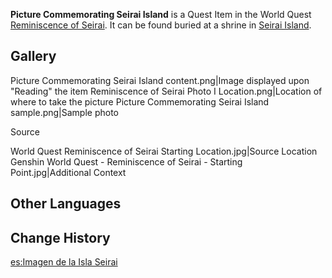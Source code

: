 {{Item Infobox
|id           = 100988
|image        = Item Nameless Sketch.png
|type         = Quest Items
|description  = A picture of some place on Seirai Island. Who knows why it would be buried here...
|source1      = Dug at a shrine in [[Seirai Island]]
}}
'''Picture Commemorating Seirai Island''' is a Quest Item in the World Quest [[Reminiscence of Seirai]]. It can be found buried at a shrine in [[Seirai Island]].

==Gallery==
<gallery>
Picture Commemorating Seirai Island content.png|Image displayed upon "Reading" the item
Reminiscence of Seirai Photo I Location.png|Location of where to take the picture
Picture Commemorating Seirai Island sample.png|Sample photo
</gallery>

;Source
<gallery>
World Quest Reminiscence of Seirai Starting Location.jpg|Source Location
Genshin World Quest - Reminiscence of Seirai - Starting Point.jpg|Additional Context
</gallery>

==Other Languages==
{{Other Languages
|default_hidden = 1
|en      = Picture Commemorating Seirai Island
|zhs     = 「清籁岛」的记录画片
|zhs_rm  = "Qīnglài-dǎo" de Jìlù Huàpiàn
|zht     = 「清籟島」的記錄畫片
|zht_rm  = "Qīnglài-dǎo" de Jìlù Huàpiàn
|ja      = 「セイライ島」の記録写真
|ja_rm   = "Seirai-jima" no Kiroku Shashin
|ko      = 「세이라이섬」 기록 사진
|ko_rm   = "Seiraiseom" Girok Sajin
|es      = Imagen de la Isla Seirai
|fr      = Dessin de l'Île de Serai
|ru      = Изображение острова Сэйрай
|th      = รูปภาพของเกาะ Seirai
|th_rm   = 
|vi      = Bức Tranh Đảo Seirai
|de      = Bild zum Gedenken an Seirai
|id      = Gambar Peringatan Seirai Island
|pt      = Imagem da Ilha Seirai
|tr      = Seirai Adası Hatıra Fotoğrafı
|it      = Foto ricordo dell'Isola di Seirai
}}

==Change History==
{{Change History|2.1}}

[[es:Imagen de la Isla Seirai]]